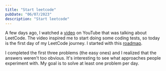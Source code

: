 ```yaml
---
title: "Start leetcode"
pubDate: "06/07/2023"
description: "Start leetcode"
---
```


A few days ago, I watched a [video](https://youtu.be/8wysIxzqgPI) on YouTube that was talking about LeetCode. The video inspired me to start doing some coding tests, so today is the first day of my LeetCode journey. I started with this [roadmap](https://neetcode.io/roadmap).

I completed the first three problems (the easy ones) and I realized that the answers weren't too obvious. It's interesting to see what approaches people experiment with. My goal is to solve at least one problem per day.